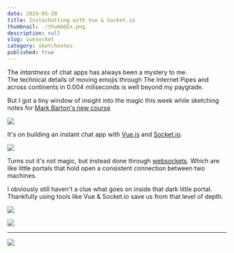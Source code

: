 ```yaml
---
date: 2019-05-20
title: Instachatting with Vue & Socket.io
thumbnail: ./thumb@2x.png
description: null
slug: vuesocket
category: sketchnotes
published: true
---
```



<SketchesContainer>

The *intantness* of chat apps has always been a mystery to me.  
The technical details of moving emojis through The Internet Pipes and across continents in 0.004 miliseconds is well beyond my paygrade.

But I got a tiny window of insight into the magic this week while sketching notes for [Mark Barton's new course](https://egghead.io/courses/vue-and-socket-io-for-real-time-communication?rc=272bjb)

<Link to="https://egghead.io/courses/vue-and-socket-io-for-real-time-communication?rc=272bjb">

![](./vue-and-socket-io-for-real-time-communication.jpg)

</Link>

It's on building an instant chat app with [Vue.js](https://vuejs.org/) and [Socket.io](https://socket.io/).

![](./vuesocket1.png)

Turns out it's not magic, but instead done through [websockets](https://en.wikipedia.org/wiki/WebSocket). Which are like little portals that hold open a consistent connection between two machines.

I obviously still haven't a clue what goes on inside that dark little portal. Thankfully using tools like Vue & Socket.io save us from that level of depth. 

![](./vuesocket2.png)

![](./vuesocket3.png)

---

<FullSketchnote coursename="Vue and Socket.io for Real-Time Communication" courselink="https://egghead.io/courses/vue-and-socket-io-for-real-time-communication?rc=272bjb">

![](./vuesocket_sketchnotes--mini.png)

</FullSketchnote>

</SketchesContainer>